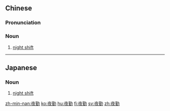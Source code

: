 ==Chinese==
{{zh-forms}}

===Pronunciation===
{{zh-pron
|m=yèqín
|mn=iā-khîn/iā-khûn
|cat=n
}}

===Noun===
{{zh-noun}}

# [[night shift]]

----

==Japanese==
{{ja-kanjitab|や|きん|yomi=on}}

===Noun===
{{ja-noun|やきん}}

# [[night shift]]

[[zh-min-nan:夜勤]]
[[ko:夜勤]]
[[hu:夜勤]]
[[fi:夜勤]]
[[sv:夜勤]]
[[zh:夜勤]]